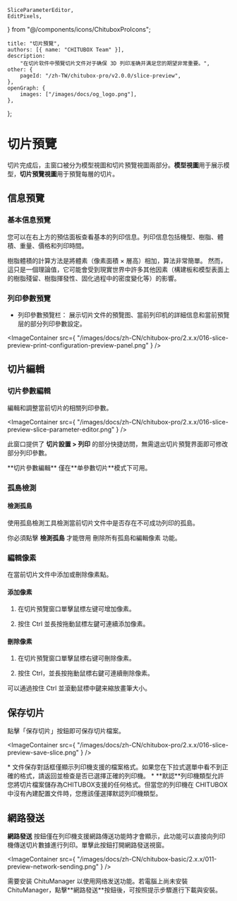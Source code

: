 	SliceParameterEditor,
	EditPixels,
} from "@/components/icons/ChituboxProIcons";

	title: "切片預覽",
	authors: [{ name: "CHITUBOX Team" }],
	description:
		"在切片软件中預覽切片文件对于确保 3D 列印准确并满足您的期望非常重要。",
	other: {
		pageId: "/zh-TW/chitubox-pro/v2.0.0/slice-preview",
	},
	openGraph: {
		images: ["/images/docs/og_logo.png"],
	},
};

# 切片預覽

切片完成后，主窗口被分为模型視圖和切片預覽視圖兩部分。**模型視圖**用于展示模型，**切片預覽視圖**用于預覽每層的切片。

## 信息預覽

### 基本信息預覽

您可以在右上方的預估面板查看基本的列印信息。列印信息包括機型、樹脂、體積、重量、價格和列印時間。

<Admonition type="note" title="注意">
	樹脂體積的計算方法是將體素（像素面積 × 層高）相加，算法非常簡單。
	然而，這只是一個理論值，它可能會受到現實世界中許多其他因素（構建板和模型表面上的樹脂殘留、樹脂揮發性、固化過程中的密度變化等）的影響。
</Admonition>

### 列印參數預覽

-   列印參數預覽栏： 展示切片文件的預覽图、當前列印机的詳細信息和當前預覽层的部分列印參數設定。

<ImageContainer
	src={
		"/images/docs/zh-CN/chitubox-pro/2.x.x/016-slice-preview-print-configuration-preview-panel.png"
	}
/>

## 切片編輯

### 切片參數編輯

<SliceParameterEditor /> 編輯和調整當前切片的相關列印參數。

<ImageContainer
	src={
		"/images/docs/zh-CN/chitubox-pro/2.x.x/016-slice-preview-slice-parameter-editor.png"
	}
/>

此窗口提供了 **切片設置 > 列印** 的部分快捷訪問，無需退出切片預覽界面即可修改部分列印參數。

<Admonition type="note" title="注意">
	**切片參數編輯** 僅在**单參數切片**模式下可用。
</Admonition>

### 孤島檢測

#### 檢測孤島

使用<Link href="/zh-TW/chitubox-pro/latest/risk-detection#孤島檢測">孤島檢測</Link>工具檢測當前切片文件中是否存在不可成功列印的孤島。

<Admonition type="note" title="注意">
	你必須點擊 <b>檢測孤島</b> 才能啓用
	<Link href="/zh-TW/chitubox-pro/latest/risk-detection#刪除孤島">刪除所有孤島</Link>和<Link href="#編輯像素">編輯像素</Link> 功能。
</Admonition>

### 編輯像素

<EditPixels /> 在當前切片文件中添加或刪除像素點。

#### 添加像素

1. 在切片預覽窗口單擊鼠標左键可增加像素。

1. 按住 Ctrl 並長按拖動鼠標左鍵可連續添加像素。

#### 刪除像素

1. 在切片預覽窗口單擊鼠標右键可刪除像素。

1. 按住 Ctrl，並長按拖動鼠標右鍵可連續刪除像素。

<Admonition type="tip" title="提示">
	可以通過按住 Ctrl 並滾動鼠標中鍵来縮放畫筆大小。
</Admonition>

## 保存切片

點擊「保存切片」按鈕即可保存切片檔案。

<ImageContainer
	src={
		"/images/docs/zh-CN/chitubox-pro/2.x.x/016-slice-preview-save-slice.png"
	}
/>

<Admonition type="note" title="注意">
	* 文件保存對話框僅顯示列印機支援的檔案格式。如果您在下拉式選單中看不到正確的格式，請返回並檢查是否已選擇正確的列印機。
    * **默認**列印機類型允許您將切片檔案儲存為CHITUBOX支援的任何格式。但當您的列印機在 CHITUBOX 中沒有內建配置文件時，您應該僅選擇默認列印機類型。
</Admonition>

## 網路發送

**網路發送** 按鈕僅在列印機支援網路傳送功能時才會顯示，此功能可以直接向列印機傳送切片數據進行列印。單擊此按鈕打開<Link href="/zh-TW/chitu-manager/latest/ui-and-features/network-sending">網路發送視窗</Link>。

<ImageContainer
	src={
		"/images/docs/zh-CN/chitubox-basic/2.x.x/011-preview-network-sending.png"
	}
/>

<Admonition type="note" title="注意">
	需要安装 ChituManager 以使用网络发送功能。若電腦上尚未安裝
	ChituManager，點擊**網路發送**按鈕後，可按照提示步驟進行下載與安裝。
</Admonition>
